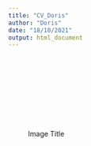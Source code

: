 ```yaml
---
title: "CV_Doris"
author: "Doris"
date: "18/10/2021"
output: html_document
---
```


![Image Title](C:/Users/lenovo/Desktop/R/personal-site/content/CV-Xinyi Liu-London Business School-updated.pdf){width=70%}
